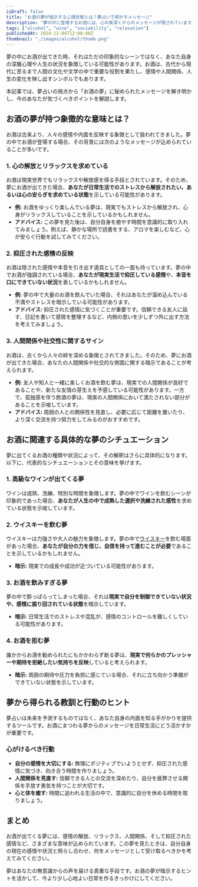 ```yaml
---
isDraft: false
title: "お酒の夢が暗示する心理状態とは？夢占いで明かすメッセージ"
description: "夢の中に登場するお酒には、心の奥深くからのメッセージが隠されています。お酒が夢に出てきた時、何を意味するのか？そのシンボルを夢占いの観点から紐解き、現実の生活に活かせるヒントをお届けします。"
tags: ["alcohol", "wine", "sociability", "relaxation"]
publishedAt: 2024-12-04T12:00:00Z
thumbnail: "./images/alcohol/thumb.png"
---
```


夢の中にお酒が出てきた時、それはただの印象的なシーンではなく、あなた自身の深層心理や人生の状況を象徴している可能性があります。お酒は、古代から現代に至るまで人間の文化や文学の中で重要な役割を果たし、感情や人間関係、人生の変化を映し出すシンボルでもあります。

本記事では、夢占いの視点から「お酒の夢」に秘められたメッセージを解き明かし、今のあなたが気づくべきポイントを解説します。

<TableOfContents />

<AdUnit />

## お酒の夢が持つ象徴的な意味とは？

お酒は古来より、人々の感情や内面を反映する象徴として扱われてきました。夢の中でお酒が登場する場合、その背景には次のようなメッセージが込められていることが多いです。

### 1. 心の解放とリラックスを求めている

お酒は現実世界でもリラックスや解放感を得る手段とされています。そのため、夢にお酒が出てきた場合、<strong>あなたが日常生活でのストレスから解放されたい、あるいは心の安らぎを求めている状態</strong>を示している可能性があります。

- <strong>例:</strong> お酒をゆっくり楽しんでいる夢は、現実でもストレスから解放され、心身がリラックスしていることを示しているかもしれません。
- <strong>アドバイス:</strong> この夢を見た後は、自分自身を癒やす時間を意識的に取り入れてみましょう。例えば、静かな場所で読書をする、アロマを楽しむなど、心が安らぐ行動を試してみてください。

### 2. 抑圧された感情の反映

お酒は隠された感情や本音を引き出す道具としての一面も持っています。夢の中でお酒が強調されている場合、<strong>あなたが現実生活で抑圧している感情</strong>や、<strong>本音を口にできていない状況</strong>を表しているかもしれません。

- <strong>例:</strong> 夢の中で大量のお酒を飲んでいた場合、それはあなたが溜め込んでいる不満やストレスを暗示している可能性があります。
- <strong>アドバイス:</strong> 抑圧された感情に気づくことが重要です。信頼できる友人に話す、日記を書いて感情を整理するなど、内側の思いを少しずつ外に出す方法を考えてみましょう。

### 3. 人間関係や社交性に関するサイン

お酒は、古くから人々の絆を深める象徴とされてきました。そのため、夢にお酒が出てきた場合、あなたの人間関係や社交的な側面に関する暗示であることが考えられます。

- <strong>例:</strong> 友人や知人と一緒に楽しくお酒を飲む夢は、現実での人間関係が良好であることや、新たな友情の芽生えを予感している可能性があります。一方で、孤独感を伴う飲酒の夢は、現実の人間関係において満たされない部分があることを示唆しています。
- <strong>アドバイス:</strong> 周囲の人との関係性を見直し、必要に応じて距離を置いたり、より深く交流を持つ努力をしてみるのがおすすめです。

<AdUnit />

## お酒に関連する具体的な夢のシチュエーション

夢に出てくるお酒の種類や状況によって、その解釈はさらに具体的になります。以下に、代表的なシチュエーションとその意味を挙げます。

### 1. 高級なワインが出てくる夢

ワインは成熟、洗練、特別な時間を象徴します。夢の中でワインを飲むシーンが印象的であった場合、<strong>あなたが人生の中で成熟した選択や洗練された感性</strong>を求めている状態を示唆しています。

### 2. ウイスキーを飲む夢

ウイスキーは力強さや大人の魅力を象徴します。夢の中で<a href="https://amzn.to/3DtsLl2" target="_blank" rel="noopener noreferrer">ウイスキー</a>を飲む場面があった場合、**あなたが自分の力を信じ、自信を持って進むことが必要**であることを示しているかもしれません。

- <strong>暗示:</strong> 現実での成長や成功が近づいている可能性があります。

### 3. お酒を飲みすぎる夢

夢の中で酔っぱらってしまった場合、それは<strong>現実で自分を制御できていない状況や、感情に振り回されている状態</strong>を暗示しています。

- <strong>暗示:</strong> 日常生活でのストレスや混乱が、感情のコントロールを難しくしている可能性があります。

### 4. お酒を拒む夢

誰かからお酒を勧められたにもかかわらず断る夢は、<strong>現実で何らかのプレッシャーや期待を拒絶したい気持ちを反映</strong>していると考えられます。

- <strong>暗示:</strong> 周囲の期待や圧力を負担に感じている場合、それに立ち向かう準備ができていない状態を示しています。

<AdUnit />

## 夢から得られる教訓と行動のヒント

夢占いは未来を予測するものではなく、あなた自身の内面を知る手がかりを提供するツールです。お酒にまつわる夢からのメッセージを日常生活にどう活かすかが重要です。

### 心がけるべき行動

- <strong>自分の感情を大切にする:</strong> 無理にポジティブでいようとせず、抑圧された感情に気づき、向き合う時間を作りましょう。
- <strong>人間関係を見直す:</strong> 信頼できる人との交流を深めたり、自分を疲弊させる関係を手放す勇気を持つことが大切です。
- <strong>心と体を癒す:</strong> 時間に追われる生活の中で、意識的に自分を休める時間を取りましょう。

<AdUnit />

## まとめ

お酒が出てくる夢には、感情の解放、リラックス、人間関係、そして抑圧された感情など、さまざまな意味が込められています。この夢を見たときは、自分自身の現在の感情や状況と照らし合わせ、何をメッセージとして受け取るべきかを考えてみてください。

夢はあなたの無意識からの声を届ける貴重な手段です。お酒の夢が暗示するヒントを活かして、今より少し心地よい日常を作るきっかけにしてください。
